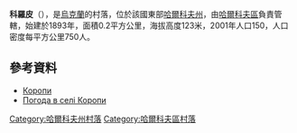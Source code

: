 {{coord|49|57|18|N|36|30|12|E|scale:100000_region:UA|display=title}}

'''科羅皮'''（{{lang-uk|Коропи}}），是[[烏克蘭|烏克蘭]]的村落，位於該國東部[[哈爾科夫州|哈爾科夫州]]，由[[哈爾科夫區|哈爾科夫區]]負責管轄，始建於1893年，面積0.2平方公里，海拔高度123米，2001年人口150，人口密度每平方公里750人。

==參考資料==
* [http://w1.c1.rada.gov.ua/pls/z7502/A005?rdat1=09.01.2009&rf7571=34103 Коропи]
* [http://weather.in.ua/ua/har'kovskaja/11565 Погода в селі Коропи]

{{DEFAULTSORT:Коропи}}
[[Category:哈爾科夫州村落|Category:哈爾科夫州村落]]
[[Category:哈爾科夫區村落|Category:哈爾科夫區村落]]


{{Kharkiv-geo-stub}}